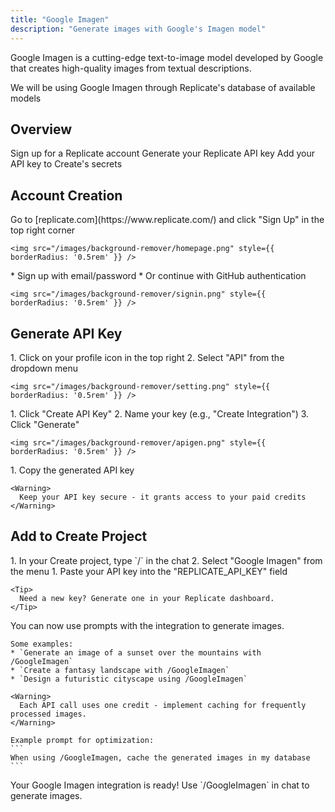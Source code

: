 ```yaml
---
title: "Google Imagen"
description: "Generate images with Google's Imagen model"
---
```


Google Imagen is a cutting-edge text-to-image model developed by Google that creates high-quality images from textual descriptions.

<Tip> We will be using Google Imagen through Replicate's database of available models</Tip>

## Overview

<CardGroup cols={2}>
  <Card title="Create Account" icon="user">
    Sign up for a Replicate account
  </Card>
  <Card title="Get API Key" icon="key">
    Generate your Replicate API key
  </Card>
  <Card title="Copy into Create" icon="plug">
    Add your API key to Create's secrets
  </Card>
</CardGroup>

## Account Creation

<Steps>
  <Step title="Visit Replicate's Website">
    Go to [replicate.com](https://www.replicate.com/) and click "Sign Up" in the top right corner
    
    <img src="/images/background-remover/homepage.png" style={{ borderRadius: '0.5rem' }} />
  </Step>

  <Step title="Choose Signup Method">
    * Sign up with email/password
    * Or continue with GitHub authentication

    <img src="/images/background-remover/signin.png" style={{ borderRadius: '0.5rem' }} />
  </Step>
</Steps>

## Generate API Key

<Steps>
  <Step title="Access API Settings">
    1. Click on your profile icon in the top right
    2. Select "API" from the dropdown menu
    
    <img src="/images/background-remover/setting.png" style={{ borderRadius: '0.5rem' }} />
  </Step>

  <Step title="Create New API Key">
    1. Click "Create API Key"
    2. Name your key (e.g., "Create Integration")
    3. Click "Generate"
    
    <img src="/images/background-remover/apigen.png" style={{ borderRadius: '0.5rem' }} />
  </Step>

  <Step title="Copy Your Key">
    1. Copy the generated API key
    
    <Warning>
      Keep your API key secure - it grants access to your paid credits
    </Warning>
  </Step>
</Steps>

## Add to Create Project

<Steps>
  <Step title="Add the integration">
    1. In your Create project, type `/` in the chat 
    2. Select "Google Imagen" from the menu
  </Step>

  <Step title="Add your API key">
    1. Paste your API key into the "REPLICATE_API_KEY" field
    
    <Tip>
      Need a new key? Generate one in your Replicate dashboard.
    </Tip>
  </Step>

  <Step title="Use it">
    You can now use prompts with the integration to generate images.

    Some examples:
    * `Generate an image of a sunset over the mountains with /GoogleImagen`
    * `Create a fantasy landscape with /GoogleImagen`
    * `Design a futuristic cityscape using /GoogleImagen`

    <Warning>
      Each API call uses one credit - implement caching for frequently processed images.
    </Warning>

    Example prompt for optimization:
    ```
    When using /GoogleImagen, cache the generated images in my database
    ```
  </Step>
</Steps>

<Note type="success">
  Your Google Imagen integration is ready! Use `/GoogleImagen` in chat to generate images.
</Note>
